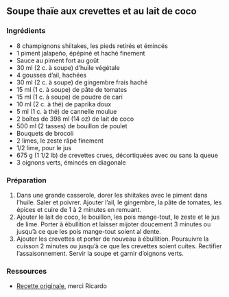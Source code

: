 ## Soupe thaïe aux crevettes et au lait de coco

### Ingrédients

- 8 champignons shiitakes, les pieds retirés et émincés
- 1 piment jalapeño, épépiné et haché finement
- Sauce au piment fort au goût
- 30 ml (2 c. à soupe) d’huile végétale
- 4 gousses d’ail, hachées
- 30 ml (2 c. à soupe) de gingembre frais haché
- 15 ml (1 c. à soupe) de pâte de tomates
- 15 ml (1 c. à soupe) de poudre de cari
- 10 ml (2 c. à thé) de paprika doux
- 5 ml (1 c. à thé) de cannelle moulue
- 2 boîtes de 398 ml (14 oz) de lait de coco
- 500 ml (2 tasses) de bouillon de poulet
- Bouquets de brocoli
- 2 limes, le zeste râpé finement
- 1/2 lime, pour le jus
- 675 g (1 1/2 lb) de crevettes crues, décortiquées avec ou sans la queue
- 3 oignons verts, émincés en diagonale

### Préparation

1. Dans une grande casserole, dorer les shiitakes avec le piment dans l’huile. Saler et poivrer. Ajouter l’ail, le gingembre, la pâte de tomates, les épices et cuire de 1 à 2 minutes en remuant.
2. Ajouter le lait de coco, le bouillon, les pois mange-tout, le zeste et le jus de lime. Porter à ébullition et laisser mijoter doucement 3 minutes ou jusqu’à ce que les pois mange-tout soient al dente.
3. Ajouter les crevettes et porter de nouveau à ébullition. Poursuivre la cuisson 2 minutes ou jusqu’à ce que les crevettes soient cuites. Rectifier l’assaisonnement. Servir la soupe et garnir d’oignons verts.

### Ressources

- [Recette originale](https://www.ricardocuisine.com/recettes/4907-soupe-thaie-aux-crevettes-et-au-lait-de-coco), merci Ricardo
